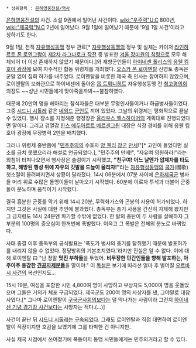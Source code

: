  * 상위항목 : [[은하영웅전설/역사]]

[[은하영웅전설]]의 사건. 소설 9권에서 일어난 사건이다. [[wiki:"우주력"U.C]] 800년, [[wiki:"제국력"N.C]] 2년에 일어났다. 9월 1일에 일어났기 때문에 '9월 1일 사건'이라고 칭하기도 한다. 

9월 1일, 전직 [[자유행성동맹]] 정부 관료[* [[자유행성동맹]]의 정부 및 실체는 카이저 [[라인하르트 폰 로엔그람]]이 [[제2차 라그나로크 작전]] 중 발표한 [[겨울 장미원의 칙령]]으로 모두 해체되어 더 이상 존재하지 않았기 때문이다.]와 재향군인들이 [[하이네센 폴리스]]의 [[응웬 킴 호아 광장]]에 모여 자주적인 합동 위령제를 개최했다. [[오스카 폰 로이엔탈]] 신영토 총독은 군말 없이 집회 허가를 내주었다. 로이엔탈을 비롯한 제국 측 인사는 참여하지 않았으며, 로이엔탈의 보좌관으로 하이네센에 돌아온 [[욥 트뤼니히트]] 자유행성동맹 전 [[최고평의회]] 의장도 ~~성난 시민들에게 맞아죽을까봐~~불참하였다. 

때문에 20만여 명을 헤아리는 참석자들은 대부분 무명인사들이거나 하급병사들이었다. 그중 [[시드니 시톨레]] 같은 [[네임드]] [[군인]]도 끼어 있었다. 그날의 위령제는 평화적으로 끝날 수 있었다. 행사 장소를 지정해준 행정장관 [[율리우스 엘스하이머]]의 계획대로 진행되었다면 말이다. 그리고 검열감 [[한스 에두아르트 베르겐그륀]] 대장은 식장 경비를 위해 응웬 킴 호아 광장에 무장병력 2만을 배치했다.

그러나 위령제 중반쯤에 "[[민주주의]]의 수호자 [[양 웬리]] [[장군]] [[만세]]!"[* 고인이 들었다면 실소를 금치 못했으리라 해설로 언급되었다.], "민주주의 만세!", "자유여 영원하라!"라는 외침이 터져나오면서 행사장은 술렁이기 시작했고, '''"친구여! 어느 날엔가 압제자를 타도하고, 해방된 행성 위에 자유의 깃발을 드높이 올리자!"'''라는 [[자유행성동맹]]의 [[국가]](國歌) 첫소절이 울려퍼지면서 상황이 달라졌다. 14시 06분에서 07분 사이에 [[은하제국]]군 병사들 머리 위로 수많은 돌멩이들이 날아오기 시작했다. 60분에 이르자 투석과 더불어 군중들이 분노하며 움직이기 시작했다.

결국 흥분한 군중를 막기 위해 14시 20분, 무력화가스와 곤봉의 사용이 허가되었다. 하지만 그것은 사실에 대한 추인에 불과했다. 총독부는 총기 사용을 간신히 자제해 왔지만 그 금지령도 14시 24분엔 파기할 수밖에 없었다. 한 발의 총탄이 두 사람을 살해하자 그 부분의 100명의 증오심이 한꺼번에 폭발했다. 이윽고 그 폭발은 전체의 분노로 바뀌었다.

사태 종결 이후 총독부의 공식발표는 '폭도가 병사의 총기를 탈취했기 때문에 발포허가를 내리지 않을 수 없었다. 정당방위의 기본조치였다.'라지만 진실은 알 수 없다. 이에 대해 로이엔탈 曰 "난 정말 '''멋진 부하들'''을 두었어. '''비무장한 민간인들을 향해 발포하는, 아주아주 용감한 [[견공자제분]]들'''을 말이야." 이 [[독설]]은 보기에 따라선 얼마 후 벌어질 [[우르바시 사건]]의 복선인지도...

15시 19분, 여성을 포함한 시민 4,800여 명이 사망하고 부상자도 5,000여 명을 웃돌았으며 그들은 거의가 체포 구금되었다. 제국군도 200여 명의 사상자를 낸, 그야말로 대참사였다.[* 그나마 로이엔탈이 [[구국군사회의]]보다는 덜 막나가는 사람이라 그런지 [[하이네센 기념 경기장 사건]]보다는 사망자는 적다.(...)]

사건이 끝난 뒤 [[시드니 시톨레]]는 [[구속]]되었다. 그래도 로이엔탈과 직접 대면하여 로이엔탈이 적장이지만 호감을 보였기에 그를 타박한 건 아니지만.

사실 제국 시점에서 쓰여졌기에 폭동이지 동맹 시민들에게는 민주의거라고 할 수 있다.
